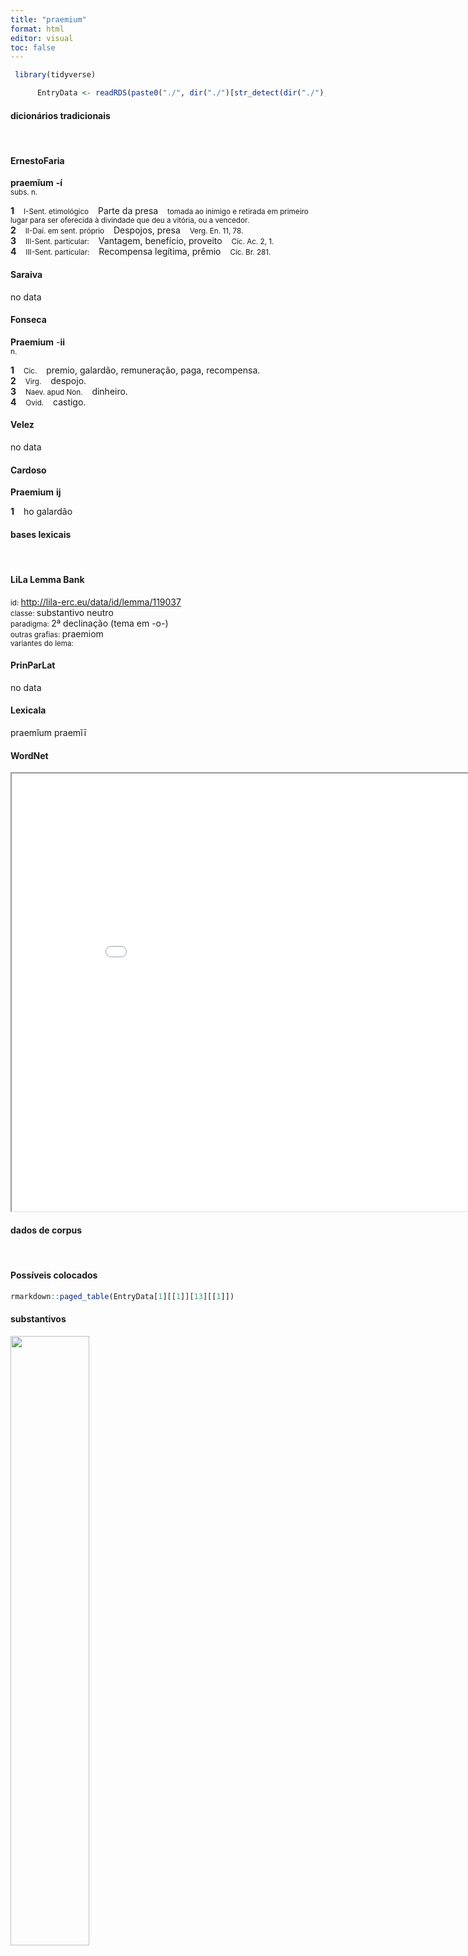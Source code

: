 ```yaml
---
title: "praemium"
format: html
editor: visual
toc: false
---
```



```r
 library(tidyverse) 

      EntryData <- readRDS(paste0("./", dir("./")[str_detect(dir("./"), "_xx112-114-97-101-109-105-117-109xx_.rds")]))

```


#### dicionários tradicionais

&emsp;




::: panel-tabset

#### ErnestoFaria

<b>praemĭum</b> <b>-í</b> <br> <small>subs. n.</small> <br> <small></small>   <p> <b>1</b> &ensp; <small>I-Sent. etimológico</small> &ensp; Parte da presa &ensp; <small>tomada ao inimigo e retirada em primeiro lugar para ser oferecida à divindade que deu a vitória, ou a vencedor.</small> <br> <b>2</b> &ensp; <small>II-Daí. em sent. próprio</small> &ensp; Despojos, presa &ensp; <small>Verg. En. 11, 78.</small> <br> <b>3</b> &ensp; <small>III-Sent. particular:</small> &ensp; Vantagem, benefício, proveito &ensp; <small>Cíc. Ac. 2, 1.</small> <br> <b>4</b> &ensp; <small>III-Sent. particular:</small> &ensp; Recompensa legítima, prêmio &ensp; <small>Cíc. Br. 281.</small> </p>




#### Saraiva

no data




#### Fonseca

<b>Praemium</b> -<b>ii</b> <br> <small>n.</small>   <p> <b>1</b> &ensp; <small>Cic.</small> &ensp; premio, galardão, remuneração, paga, recompensa. <br> <b>2</b> &ensp; <small>Virg.</small> &ensp; despojo. <br> <b>3</b> &ensp; <small>Naev. apud Non.</small> &ensp; dinheiro. <br> <b>4</b> &ensp; <small>Ovid.</small> &ensp; castigo. </p>




#### Velez

no data




#### Cardoso

<b>Praemium</b> <b>ij</b>   <p> <b>1</b> &ensp; ho galardão </p>


:::



#### bases lexicais

&emsp;






::: panel-tabset

#### LiLa Lemma Bank

<small> id: </small> <a href=' http://lila-erc.eu/data/id/lemma/119037 ' target="_blank"> http://lila-erc.eu/data/id/lemma/119037 </a> <br>
<small> classe: </small> substantivo neutro   <br>
<small> paradigma: </small> 2ª declinação (tema em -o-) <br>
<small> outras grafias: </small> praemiom <br>
<small> variantes do lema: </small>  <br>





#### PrinParLat

no data




#### Lexicala

praemĭum 
 praemĭī




#### WordNet

<iframe width='900' height='700' src='Media/Tree__xx112-114-97-101-109-105-117-109xx__sem_type_lexemes_pt.html'>

</iframe>


:::



#### dados de corpus

&emsp;




::: panel-tabset

#### Possíveis colocados

```r

rmarkdown::paged_table(EntryData[1][[1]][13][[1]])

```


#### substantivos

![](./Media/wordcloud__xx112-114-97-101-109-105-117-109xx__BY_collocate_scoreSUBST.webp){width=50% fig-alt='This chart plots collocate by scoreSUBST, for the headword praemium here are all the values plotted: collocate: afficio; scoreSUBST: 0. collocate: dignus; scoreSUBST: 0. collocate: decerno; scoreSUBST: 0. collocate: uirtus; scoreSUBST: 2. collocate: magnus; scoreSUBST: 0'}




#### adjetivos

![](./Media/wordcloud__xx112-114-97-101-109-105-117-109xx__BY_collocate_scoreADJ.webp){width=50% fig-alt='This chart plots collocate by scoreADJ, for the headword praemium here are all the values plotted: collocate: afficio; scoreADJ: 0. collocate: dignus; scoreADJ: 2. collocate: decerno; scoreADJ: 0. collocate: uirtus; scoreADJ: 0. collocate: magnus; scoreADJ: 2'}




#### verbos

![](./Media/wordcloud__xx112-114-97-101-109-105-117-109xx__BY_collocate_scoreVERBO.webp){width=50% fig-alt='This chart plots collocate by scoreVERBO, for the headword praemium here are all the values plotted: collocate: afficio; scoreVERBO: 2. collocate: dignus; scoreVERBO: 0. collocate: decerno; scoreVERBO: 2. collocate: uirtus; scoreVERBO: 0. collocate: magnus; scoreVERBO: 0'}




#### advérbios

![](./Media/wordcloud__xx112-114-97-101-109-105-117-109xx__BY_collocate_scoreADV.webp){width=50% fig-alt='This chart plots collocate by scoreADV, for the headword praemium here are all the values plotted: collocate: afficio; scoreADV: 0. collocate: dignus; scoreADV: 0. collocate: decerno; scoreADV: 0. collocate: uirtus; scoreADV: 0. collocate: magnus; scoreADV: 0'}




#### preposições e conjunções

![](./Media/wordcloud__xx112-114-97-101-109-105-117-109xx__BY_collocate_scoreFUNC.webp){width=50% fig-alt='This chart plots collocate by scoreFUNC, for the headword praemium here are all the values plotted: collocate: afficio; scoreFUNC: 0. collocate: dignus; scoreFUNC: 0. collocate: decerno; scoreFUNC: 0. collocate: uirtus; scoreFUNC: 0. collocate: magnus; scoreFUNC: 0'}


:::



::: panel-tabset

#### ExemplosTraduzidos

<p> huic similiter Impinge lapidem et dignum accipies <b>praemium</b> . <br> <small> Phaed.3.5 <br> taca também uma pedra nele e receberás uma recompensa digna”. <small> [JDD] </small> </small> </p>
; <p> huic magnis <b>praemiis</b> pollicitationibusque persuadet uti ad hostes transeat et quid fieri uelit edocet <br> <small> Caes.Gal.3.18.2 <br> Persuade este com grandes recompensas e promessas a que passe para os inimigos e lhes ensine o que queria que fosse feito. <small> [JDD] </small> </small> </p>
; <p> manu uero cur miserit si id potius quaeris quam cur parum amplis adfecerit <b>praemiis</b> nescis inimici factum reprehendere <br> <small> Cic.Mil.57 <br> Mas se queres saber por que lhes concedeu a liberdade em vez de por que os gratificou com recompensas pouco consideráveis, não sabes criticar a atuação de um inimigo. <small> [JDD] </small> </small> </p>
; <p> qui sedulitatem mali poetae duxerit aliquo tamen <b>praemio</b> dignam huius ingenium et uirtutem in scribendo et copiam non expetisset <br> <small> Cic.Arch.25 <br> Quem julga o desvelo de um mau poeta como, todavia, digno de alguma recompensa, não teria procurado o talento, a força e a fecundidade em escrever deste homem? <small> [JDD] </small> </small> </p>
; <p> is et nudius tertius in custodiam ciuis Romanos dedit et supplicationem mihi decreuit et indices hesterno die maximis <b>praemiis</b> adfecit <br> <small> Cic.Catil.4.10.3 <br> Esse, há três dias, tanto mandou cidadãos romanos para a cadeia, como também decretou uma ação de graças para mim e, no dia de ontem, premiou os delatores com as maiores recompensas. <small> [JDD, de outra edição] </small> </small> </p>





#### Frequência por autor

![](./Media/barchart__xx112-114-97-101-109-105-117-109xx__lemma_BY_author_Frequencies.webp){width=50% fig-alt='This charts plots the frequency of lemma by author_Frequencies. The Tacitus subcorpus registers the highest normalized frequency, with the value of 10.3 and an absolute frequency of 3. The Phaedrus subcorpus follows, with a normalized frequency of 7.59 and an absolute frequency of 5. the subcorpus with the least normalized frequency is Ovidius with the normalized value of 0 and an absolute freqeuncy of 0. here are all the values: subcorpus: Caesar ; normalized frequency: 7 ; absolute frequency: 2.64370420726641. subcorpus: Cicero ; normalized frequency: 38 ; absolute frequency: 2.36724726520645. subcorpus: Horatius ; normalized frequency: 2 ; absolute frequency: 1.77604120415594. subcorpus: Ovidius ; normalized frequency: 0 ; absolute frequency: 0. subcorpus: Phaedrus ; normalized frequency: 5 ; absolute frequency: 7.59070897221801. subcorpus: Sallustius ; normalized frequency: 8 ; absolute frequency: 7.42046192375475. subcorpus: Seneca ; normalized frequency: 3 ; absolute frequency: 0.559899964539669. subcorpus: Suetonius ; normalized frequency: 0 ; absolute frequency: 0. subcorpus: Tacitus ; normalized frequency: 3 ; absolute frequency: 10.2986611740474. subcorpus: Vergilius ; normalized frequency: 2 ; absolute frequency: 3.86100386100386. subcorpus: Hieronymus ; normalized frequency: 0 ; absolute frequency: 0'}




#### Frequência por gênero

![](./Media/barchart__xx112-114-97-101-109-105-117-109xx__lemma_BY_genre_Frequencies.webp){width=50% fig-alt='This charts plots the frequency of lemma by genre_Frequencies. The Prosa.histórica subcorpus registers the highest normalized frequency, with the value of 4.38 and an absolute frequency of 18. The Poesia.lírica subcorpus follows, with a normalized frequency of 1.68 and an absolute frequency of 2. the subcorpus with the least normalized frequency is Prosa.ficcional with the normalized value of 0 and an absolute freqeuncy of 0. here are all the values: subcorpus: Prosa.histórica ; normalized frequency: 18 ; absolute frequency: 4.38180092017819. subcorpus: Prosa.filosófica ; normalized frequency: 4 ; absolute frequency: 0.658967727055567. subcorpus: Prosa.oratória ; normalized frequency: 34 ; absolute frequency: 3.26442829299204. subcorpus: Prosa.epistolográfica ; normalized frequency: 2 ; absolute frequency: 0.529955748694984. subcorpus: Poesia.lírica ; normalized frequency: 2 ; absolute frequency: 1.68251030537562. subcorpus: Poesia.didática ; normalized frequency: 5 ; absolute frequency: 4.24124183560947. subcorpus: Poesia.trágica ; normalized frequency: 1 ; absolute frequency: 0.868658790826963. subcorpus: Poesia.épica ; normalized frequency: 2 ; absolute frequency: 3.86100386100386. subcorpus: Prosa.ficcional ; normalized frequency: 0 ; absolute frequency: 0'}




#### Frequência por século

![](./Media/barchart__xx112-114-97-101-109-105-117-109xx__lemma_BY_period_Frequencies.webp){width=50% fig-alt='This charts plots the frequency of lemma by period_Frequencies. The II.d.C. subcorpus registers the highest normalized frequency, with the value of 7.85 and an absolute frequency of 3. The I.a.C. subcorpus follows, with a normalized frequency of 2.65 and an absolute frequency of 57. the subcorpus with the least normalized frequency is IV.d.C. with the normalized value of 0 and an absolute freqeuncy of 0. here are all the values: subcorpus: I.a.C. ; normalized frequency: 57 ; absolute frequency: 2.65301373050966. subcorpus: I.d.C. ; normalized frequency: 8 ; absolute frequency: 1.2238029677222. subcorpus: II.d.C. ; normalized frequency: 3 ; absolute frequency: 7.85340314136126. subcorpus: IV.d.C. ; normalized frequency: 0 ; absolute frequency: 0'}


:::

